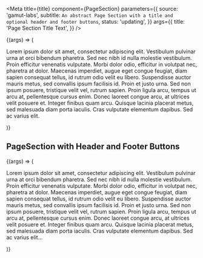 

<Meta
  title={title}
  component={PageSection}
  parameters={{
    source: 'gamut-labs',
    subtitle: `An abstract Page Section with a title and optional header and footer buttons`,
    status: 'updating',
  }}
  args={{
    title: 'Page Section Title Text',
  }}
/>

<Canvas>
  <Story name="PageSection">
    {(args) => (
      <PageSection {...args}>
        <p>
          Lorem ipsum dolor sit amet, consectetur adipiscing elit. Vestibulum
          pulvinar urna at orci bibendum pharetra. Sed nec nibh id nulla
          molestie vestibulum. Proin efficitur venenatis vulputate. Morbi dolor
          odio, efficitur in volutpat nec, pharetra at dolor. Maecenas
          imperdiet, augue eget congue feugiat, diam sapien consequat tellus, id
          rutrum odio velit eu libero. Suspendisse auctor mauris metus, sed
          convallis ipsum facilisis id. Proin et justo urna. Sed non ipsum
          posuere, tristique velit vel, rutrum sapien. Proin ligula arcu, tempus
          ut arcu at, pellentesque cursus enim. Donec laoreet congue arcu, at
          ultrices velit posuere et. Integer finibus quam arcu. Quisque lacinia
          placerat metus, sed malesuada diam porta iaculis. Cras vulputate
          elementum dapibus. Sed ac varius elit.
        </p>
      </PageSection>
    )}
  </Story>
</Canvas>

<PropsTable story="PageSection" />

## PageSection with Header and Footer Buttons

<Canvas>
  <Story name="PageSection with Header and Footer Buttons">
    {(args) => (
      <PageSection
        {...args}
        headerButton={{
          text: 'Edit',
        }}
        headerSecondaryButton={{
          text: 'Share',
        }}
        footerButton={{
          text: 'Show more',
        }}
      >
        <p>
          Lorem ipsum dolor sit amet, consectetur adipiscing elit. Vestibulum
          pulvinar urna at orci bibendum pharetra. Sed nec nibh id nulla
          molestie vestibulum. Proin efficitur venenatis vulputate. Morbi dolor
          odio, efficitur in volutpat nec, pharetra at dolor. Maecenas
          imperdiet, augue eget congue feugiat, diam sapien consequat tellus, id
          rutrum odio velit eu libero. Suspendisse auctor mauris metus, sed
          convallis ipsum facilisis id. Proin et justo urna. Sed non ipsum
          posuere, tristique velit vel, rutrum sapien. Proin ligula arcu, tempus
          ut arcu at, pellentesque cursus enim. Donec laoreet congue arcu, at
          ultrices velit posuere et. Integer finibus quam arcu. Quisque lacinia
          placerat metus, sed malesuada diam porta iaculis. Cras vulputate
          elementum dapibus. Sed ac varius elit...
        </p>
      </PageSection>
    )}
  </Story>
</Canvas>
